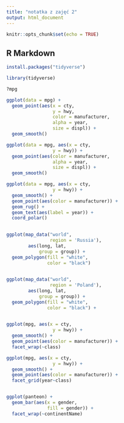 ```yaml
---
title: "notatka z zajęć 2"
output: html_document
---
```


```r
knitr::opts_chunk$set(echo = TRUE)
```

## R Markdown


```r

install.packages("tidyverse")

library(tidyverse)

```


```r
?mpg
```


```r


ggplot(data = mpg) +
  geom_point(aes(x = cty, 
                 y = hwy,
                 color = manufacturer,
                 alpha = year,
                 size = displ)) +
  geom_smooth()

```

```r
ggplot(data = mpg, aes(x = cty, 
                 y = hwy)) +
  geom_point(aes(color = manufacturer,
                 alpha = year,
                 size = displ)) +
  geom_smooth()
```

```r
ggplot(data = mpg, aes(x = cty, 
                 y = hwy)) + 
  geom_smooth() +
  geom_point(aes(color = manufacturer)) +
  geom_rug() +
  geom_text(aes(label = year)) +
  coord_polar()
 
```



```r
ggplot(map_data("world",
                region = 'Russia'), 
        aes(long, lat, 
            group = group)) +
  geom_polygon(fill = "white", 
               color = "black") 
  
```


```r

ggplot(map_data("world",
                region = 'Poland'), 
        aes(long, lat, 
            group = group)) +
  geom_polygon(fill = "white", 
               color = "black") +
  

```

```r
ggplot(mpg, aes(x = cty, 
                 y = hwy)) + 
  geom_smooth() +
  geom_point(aes(color = manufacturer)) +
  facet_wrap(~class)

```


```r

ggplot(mpg, aes(x = cty, 
                 y = hwy)) + 
  geom_smooth() +
  geom_point(aes(color = manufacturer)) +
  facet_grid(year~class)


```




```r



```




```r
ggplot(panteon) +
  geom_bar(aes(x = gender,
               fill = gender)) +
  facet_wrap(~continentName)
```

